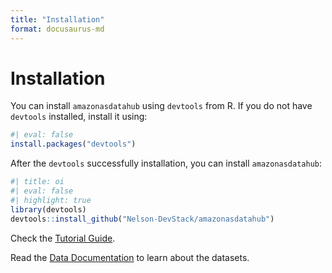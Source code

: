```yaml
---
title: "Installation"
format: docusaurus-md
---
```


# Installation

You can install `amazonasdatahub` using `devtools` from R.
If you do not have `devtools` installed, install it using:

```r
#| eval: false
install.packages("devtools")
```

After the `devtools` successfully installation, you can install `amazonasdatahub`:

```r
#| title: oi
#| eval: false
#| highlight: true
library(devtools)
devtools::install_github("Nelson-DevStack/amazonasdatahub")
```

Check the [Tutorial Guide](/dados/tutorial).

Read the [Data Documentation](/dados/overview) to learn about the datasets.




